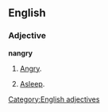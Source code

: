 ==English==

===Adjective===
'''nangry'''

# {{rare}} [[angry|Angry]].
# {{Australian}} [[asleep|Asleep]].

[[Category:English adjectives]]